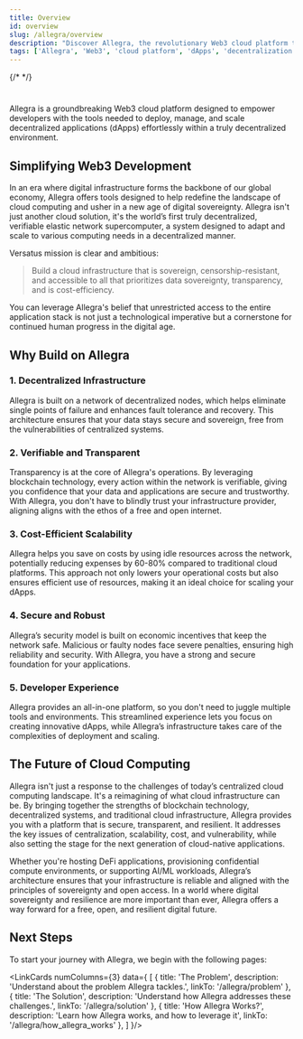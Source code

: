 ```yaml
---
title: Overview
id: overview
slug: /allegra/overview
description: "Discover Allegra, the revolutionary Web3 cloud platform that simplifies the deployment, management, and scaling of decentralized applications (dApps)."
tags: ['Allegra', 'Web3', 'cloud platform', 'dApps', 'decentralization']
---
```




{/* <!---leave the following h1 title empty, so the title does not appear at the page---> */}
#

<ImageComponent className="main-page-logo" wrapperClass="main-page-theme"/>

Allegra is a groundbreaking Web3 cloud platform designed to empower developers with the tools needed to deploy, manage, and scale decentralized applications (dApps) effortlessly within a truly decentralized environment.

## Simplifying Web3 Development

In an era where digital infrastructure forms the backbone of our global economy, Allegra offers tools designed to help redefine the landscape of cloud computing and usher in a new age of digital sovereignty. Allegra isn't just another cloud solution, it's the world’s first truly decentralized, verifiable elastic network supercomputer, a system designed to adapt and scale to various computing needs in a decentralized manner.

Versatus mission is clear and ambitious: 

> Build a cloud infrastructure that is sovereign, censorship-resistant, and accessible to all that prioritizes data sovereignty, transparency, and is cost-efficiency. 

You can leverage Allegra's belief that unrestricted access to the entire application stack is not just a technological imperative but a cornerstone for continued human progress in the digital age.

## Why Build on Allegra

### 1. Decentralized Infrastructure

Allegra is built on a network of decentralized nodes, which helps eliminate single points of failure and enhances fault tolerance and recovery. This architecture ensures that your data stays secure and sovereign, free from the vulnerabilities of centralized systems.

### 2. Verifiable and Transparent

Transparency is at the core of Allegra's operations. By leveraging blockchain technology, every action within the network is verifiable, giving you confidence that your data and applications are secure and trustworthy. With Allegra, you don't have to blindly trust your infrastructure provider, aligning aligns with the ethos of a free and open internet.

### 3. Cost-Efficient Scalability

Allegra helps you save on costs by using idle resources across the network, potentially reducing expenses by 60-80% compared to traditional cloud platforms. This approach not only lowers your operational costs but also ensures efficient use of resources, making it an ideal choice for scaling your dApps.

### 4. Secure and Robust

Allegra’s security model is built on economic incentives that keep the network safe. Malicious or faulty nodes face severe penalties, ensuring high reliability and security. With Allegra, you have a strong and secure foundation for your applications.

### 5. Developer Experience

Allegra provides an all-in-one platform, so you don't need to juggle multiple tools and environments. This streamlined experience lets you focus on creating innovative dApps, while Allegra’s infrastructure takes care of the complexities of deployment and scaling.
## The Future of Cloud Computing

Allegra isn't just a response to the challenges of today’s centralized cloud computing landscape. It's a reimagining of what cloud infrastructure can be. By bringing together the strengths of blockchain technology, decentralized systems, and traditional cloud infrastructure, Allegra provides you with a platform that is secure, transparent, and resilient. It addresses the key issues of centralization, scalability, cost, and vulnerability, while also setting the stage for the next generation of cloud-native applications.

Whether you're hosting DeFi applications, provisioning confidential compute environments, or supporting AI/ML workloads, Allegra’s architecture ensures that your infrastructure is reliable and aligned with the principles of sovereignty and open access. In a world where digital sovereignty and resilience are more important than ever, Allegra offers a way forward for a free, open, and resilient digital future.

## Next Steps

To start your journey with Allegra, we begin with the following pages:

<LinkCards numColumns={3} data={
  [
    {
      title: 'The Problem',
      description: 'Understand about the problem Allegra tackles.',
      linkTo: '/allegra/problem'
    },
    {
      title: 'The Solution',
      description: 'Understand how Allegra addresses these challenges.',
      linkTo: '/allegra/solution'
    },
    {
      title: 'How Allegra Works?',
      description: 'Learn how Allegra works, and how to leverage it',
      linkTo: '/allegra/how_allegra_works'
    },
  ]
}/>
